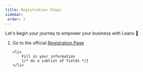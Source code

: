 ```yaml
---
title: Registration Steps
sidebar: 
 order: 1
---
```


Let's begin your journey to empower your business with Leanx 🚀

<Steps>



<ol>
    <li>
        Go to the official <a href='https://onboard.leanx.io/register' target='_blank' rel='noopener'>Registration Page</a>
    </li>

    <li>
        Fill in your information
        {/* do a sublist of fields */}
    </li>
</ol>

</Steps>